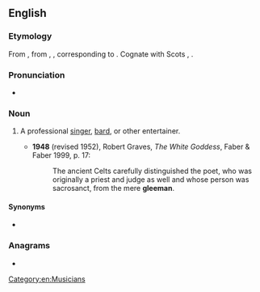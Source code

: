 ==English==

===Etymology===
From {{etyl|enm|en}} {{m|enm|gleeman}}, from {{etyl|ang|en}} {{m|ang|glīġman}}, {{m|ang|glēoman}}, corresponding to {{compound|glee|man|lang=en}}. Cognate with Scots {{m|sco|gle-man}}, {{m|sco|gleman||gleeman, minstrel}}.

===Pronunciation===
* {{IPA|/ˈɡliːmən/|lang=en}}

===Noun===
{{en-noun|gleemen}}

# {{lb|en|historical}} A professional [[singer]], [[bard]], or other entertainer.
#* '''1948''' (revised 1952), Robert Graves, ''The White Goddess'', Faber & Faber 1999, p. 17:
#*: The ancient Celts carefully distinguished the poet, who was originally a priest and judge as well and whose person was sacrosanct, from the mere '''gleeman'''.

====Synonyms====
* {{l|en|songman}}

===Anagrams===
* {{anagrams|en|melange|mélange}}

[[Category:en:Musicians]]
